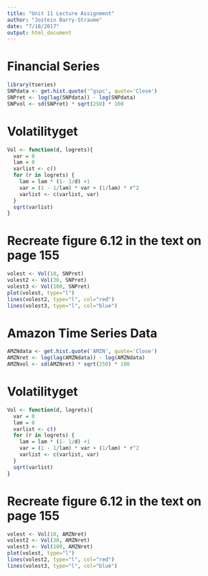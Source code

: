 ```yaml
---
title: "Unit 11 Lecture Assignment"
author: "Jostein Barry-Straume"
date: "7/18/2017"
output: html_document
---
```


# Financial Series
```r
library(tseries)
SNPdata <- get.hist.quote('^gspc', quote='Close')
SNPret <- log(lag(SNPdata)) - log(SNPdata)
SNPvol <- sd(SNPret) * sqrt(250) * 100
```

# Volatilityget
```r
Vol <- function(d, logrets){
  var = 0
  lam = 0
  varlist <- c()
  for (r in logrets) {
    lam = lam * (1- 1/d) +1
    var = (1 - 1/lam) * var + (1/lam) * r^2
    varlist <- c(varlist, var)
  }
  sqrt(varlist)
}
```

# Recreate figure 6.12 in the text on page 155
```r
volest <- Vol(10, SNPret)
volest2 <- Vol(30, SNPret)
volest3 <- Vol(100, SNPret)
plot(volest, type="l")
lines(volest2, type="l", col="red")
lines(volest3, type="l", col="blue")
```

# Amazon Time Series Data
```r
AMZNdata <- get.hist.quote('AMZN', quote='Close')
AMZNret <- log(lag(AMZNdata)) - log(AMZNdata)
AMZNvol <- sd(AMZNret) * sqrt(250) * 100
```

# Volatilityget
```r
Vol <- function(d, logrets){
  var = 0
  lam = 0
  varlist <- c()
  for (r in logrets) {
    lam = lam * (1- 1/d) +1
    var = (1 - 1/lam) * var + (1/lam) * r^2
    varlist <- c(varlist, var)
  }
  sqrt(varlist)
}
```

# Recreate figure 6.12 in the text on page 155
```r
volest <- Vol(10, AMZNret)
volest2 <- Vol(30, AMZNret)
volest3 <- Vol(100, AMZNret)
plot(volest, type="l")
lines(volest2, type="l", col="red")
lines(volest3, type="l", col="blue")
```